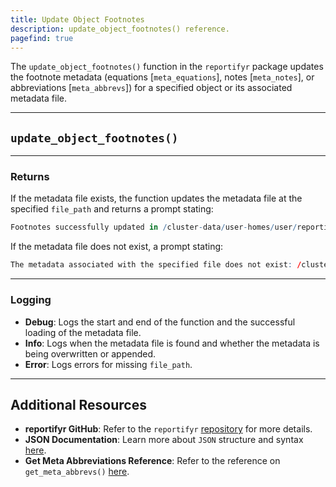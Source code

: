 ```yaml
---
title: Update Object Footnotes
description: update_object_footnotes() reference.
pagefind: true
---
```



The `update_object_footnotes()` function in the `reportifyr` package updates the footnote metadata (equations [`meta_equations`], notes [`meta_notes`], or abbreviations [`meta_abbrevs`]) for a specified object or its associated metadata file.

---

## `update_object_footnotes()`

<EmbeddedHTML filename="/public/html_files/update_object_footnotes.html"/>

---

### Returns

If the metadata file exists, the function updates the metadata file at the specified `file_path` and returns a prompt stating:

```r
Footnotes successfully updated in /cluster-data/user-homes/user/reportifyr_examples/OUTPUTS/figures/theoph-pk-exposure_png_metadata.json
```

If the metadata file does not exist, a prompt stating:

```r
The metadata associated with the specified file does not exist: /cluster-data/user-homes/user/reportifyr_examples/OUTPUTS/figures/theoph-pk-exposure_png_metadata.json
```

---

### Logging 

- **Debug**: Logs the start and end of the function and the successful loading of the metadata file.
- **Info**: Logs when the metadata file is found and whether the metadata is being overwritten or appended.
- **Error**: Logs errors for missing `file_path`.

---

## Additional Resources

- **reportifyr GitHub**: Refer to the `reportifyr` [repository](https://github.com/A2-ai/reportifyr) for more details.
- **JSON Documentation**: Learn more about `JSON` structure and syntax [here](https://www.json.org/json-en.html).
- **Get Meta Abbreviations Reference**: Refer to the reference on `get_meta_abbrevs()` [here](/guides/metadata/get_meta_abbrevs).
